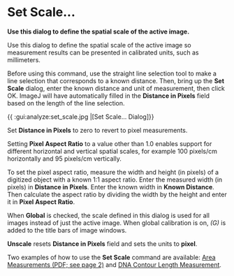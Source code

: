 = Set Scale... =

'''Use this dialog to define the spatial scale of the active image.'''

Use this dialog to define the spatial scale of the active image so measurement results can be presented in calibrated units, such as millimeters.

Before using this command, use the straight line selection tool to make a line selection that corresponds to a known distance. Then, bring up the '''Set Scale''' dialog, enter the known distance and unit of measurement, then click OK. ImageJ will have automatically filled in the '''Distance in Pixels''' field based on the length of the line selection.

{{ :gui:analyze:set_scale.jpg |[Set Scale... Dialog]}}

Set '''Distance in Pixels''' to zero to revert to pixel measurements.

Setting '''Pixel Aspect Ratio''' to a value other than 1.0 enables support for different horizontal and vertical spatial scales, for example 100 pixels/cm horizontally and 95 pixels/cm vertically.

To set the pixel aspect ratio, measure the width and height (in pixels) of a digitized object with a known 1:1 aspect ratio. Enter the measured width (in pixels) in '''Distance in Pixels'''. Enter the known width in '''Known Distance'''. Then calculate the aspect ratio by dividing the width by the height and enter it in '''Pixel Aspect Ratio'''.

When '''Global''' is checked, the scale defined in this dialog is used for all images instead of just the active image. When global calibration is on, ''(G)'' is added to the title bars of image windows.

'''Unscale''' resets '''Distance in Pixels''' field and sets the units to '''pixel'''.

Two examples of how to use the '''Set Scale''' command are available: [[http://rsb.info.nih.gov/ij/docs/pdfs/examples.pdf|Area Measurements (PDF; see page 2)]] and [[http://rsb.info.nih.gov/ij/docs/examples/dna-contours/index.html|DNA Contour Length Measurement]].
